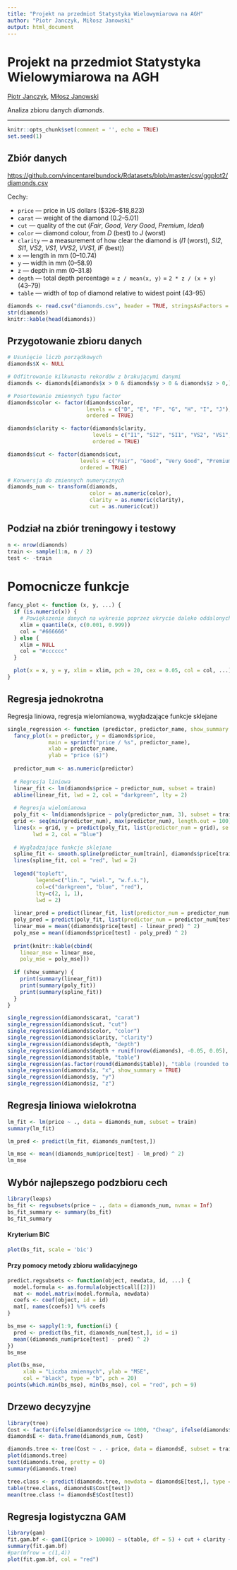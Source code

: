 ```yaml
---
title: "Projekt na przedmiot Statystyka Wielowymiarowa na AGH"
author: "Piotr Janczyk, Miłosz Janowski"
output: html_document
---
```


# Projekt na przedmiot Statystyka Wielowymiarowa na AGH

[Piotr Janczyk](https://github.com/pjanczyk), [Miłosz Janowski](https://github.com/milekj)

Analiza zbioru danych _diamonds_.

---

```r
knitr::opts_chunk$set(comment = '', echo = TRUE)
set.seed(1)
```

## Zbiór danych

[https://github.com/vincentarelbundock/Rdatasets/blob/master/csv/ggplot2/diamonds.csv](https://github.com/vincentarelbundock/Rdatasets/blob/master/csv/ggplot2/diamonds.csv)


Cechy:  

* `price` — price in US dollars (\$326–\$18,823)
* `carat` — weight of the diamond (0.2–5.01)
* `cut` — quality of the cut (_Fair_, _Good_, _Very Good_, _Premium_, _Ideal_)
* `color` — diamond colour, from _D_ (best) to _J_ (worst)
* `clarity` — a measurement of how clear the diamond is (_I1_ (worst), _SI2_, _SI1_, _VS2_, _VS1_, _VVS2_, _VVS1_, _IF_ (best))
* `x` — length in mm (0–10.74)
* `y` — width in mm (0–58.9)
* `z` — depth in mm (0–31.8)
* `depth` — total depth percentage = `z / mean(x, y)` = `2 * z / (x + y)` (43–79)
* `table` — width of top of diamond relative to widest point (43–95)


```r
diamonds <- read.csv("diamonds.csv", header = TRUE, stringsAsFactors = TRUE)
str(diamonds)
knitr::kable(head(diamonds))
```


## Przygotowanie zbioru danych
```r
# Usunięcie liczb porządkowych
diamonds$X <- NULL

# Odfitrowanie kilkunastu rekordów z brakującymi danymi
diamonds <- diamonds[diamonds$x > 0 & diamonds$y > 0 & diamonds$z > 0,]

# Posortowanie zmiennych typu factor
diamonds$color <- factor(diamonds$color,
                         levels = c("D", "E", "F", "G", "H", "I", "J"),
                         ordered = TRUE)

diamonds$clarity <- factor(diamonds$clarity,
                           levels = c("I1", "SI2", "SI1", "VS2", "VS1", "VVS2", "VVS1", "IF"),
                           ordered = TRUE)

diamonds$cut <- factor(diamonds$cut,
                       levels = c("Fair", "Good", "Very Good", "Premium", "Ideal"),
                       ordered = TRUE)

# Konwersja do zmiennych numerycznych
diamonds_num <- transform(diamonds,
                          color = as.numeric(color),
                          clarity = as.numeric(clarity),
                          cut = as.numeric(cut))
```

## Podział na zbiór treningowy i testowy

```r
n <- nrow(diamonds)
train <- sample(1:n, n / 2)
test <- -train
```

# Pomocnicze funkcje

```r
fancy_plot <- function (x, y, ...) {
  if (is.numeric(x)) {
    # Powiększenie danych na wykresie poprzez ukrycie daleko oddalonych skrajnych punktów
    xlim = quantile(x, c(0.001, 0.999))
    col = "#666666"
  } else {
    xlim = NULL
    col = "#cccccc"
  }

  plot(x = x, y = y, xlim = xlim, pch = 20, cex = 0.05, col = col, ...)
}
```


## Regresja jednokrotna

Regresja liniowa, regresja wielomianowa, wygładzające funkcje sklejane

```r
single_regression <- function (predictor, predictor_name, show_summary = FALSE) {
  fancy_plot(x = predictor, y = diamonds$price,
             main = sprintf("price / %s", predictor_name),
             xlab = predictor_name,
             ylab = "price ($)")
  
  predictor_num <- as.numeric(predictor)
  
  # Regresja liniowa
  linear_fit <- lm(diamonds$price ~ predictor_num, subset = train)
  abline(linear_fit, lwd = 2, col = "darkgreen", lty = 2)
  
  # Regresja wielomianowa
  poly_fit <- lm(diamonds$price ~ poly(predictor_num, 3), subset = train)
  grid <- seq(min(predictor_num), max(predictor_num), length.out = 100)
  lines(x = grid, y = predict(poly_fit, list(predictor_num = grid), se.fit = TRUE)$fit,
        lwd = 2, col = "blue")
  
  # Wygładzające funkcje sklejane
  spline_fit <- smooth.spline(predictor_num[train], diamonds$price[train], cv = TRUE)
  lines(spline_fit, col = "red", lwd = 2)
  
  legend("topleft",
         legend=c("lin.", "wiel.", "w.f.s."),
         col=c("darkgreen", "blue", "red"),
         lty=c(2, 1, 1),
         lwd = 2)
  
  linear_pred = predict(linear_fit, list(predictor_num = predictor_num[test]))
  poly_pred = predict(poly_fit, list(predictor_num = predictor_num[test]))
  linear_mse = mean((diamonds$price[test] - linear_pred) ^ 2)
  poly_mse = mean((diamonds$price[test] - poly_pred) ^ 2)
  
  print(knitr::kable(cbind(
    linear_mse = linear_mse,
    poly_mse = poly_mse)))
  
  if (show_summary) {
    print(summary(linear_fit))
    print(summary(poly_fit))
    print(summary(spline_fit))
  }
}

single_regression(diamonds$carat, "carat")
single_regression(diamonds$cut, "cut")
single_regression(diamonds$color, "color")
single_regression(diamonds$clarity, "clarity")
single_regression(diamonds$depth, "depth")
single_regression(diamonds$depth + runif(nrow(diamonds), -0.05, 0.05), "depth (with random noise)")
single_regression(diamonds$table, "table")
single_regression(as.factor(round(diamonds$table)), "table (rounded to nearest integer)")
single_regression(diamonds$x, "x", show_summary = TRUE)
single_regression(diamonds$y, "y")
single_regression(diamonds$z, "z")
```

## Regresja liniowa wielokrotna

```r
lm_fit <- lm(price ~ ., data = diamonds_num, subset = train)
summary(lm_fit)

lm_pred <- predict(lm_fit, diamonds_num[test,])

lm_mse <- mean((diamonds_num$price[test] - lm_pred) ^ 2)
lm_mse
```

## Wybór najlepszego podzbioru cech

```r
library(leaps)
bs_fit <- regsubsets(price ~ ., data = diamonds_num, nvmax = Inf)
bs_fit_summary <- summary(bs_fit)
bs_fit_summary
```

#### Kryterium BIC

```r
plot(bs_fit, scale = 'bic')
```

#### Przy pomocy metody zbioru walidacyjnego

```r
predict.regsubsets <- function(object, newdata, id, ...) {
  model.formula <- as.formula(object$call[[2]])
  mat <- model.matrix(model.formula, newdata)
  coefs <- coef(object, id = id)
  mat[, names(coefs)] %*% coefs
}

bs_mse <- sapply(1:9, function(i) {
  pred <- predict(bs_fit, diamonds_num[test,], id = i)
  mean((diamonds_num$price[test] - pred) ^ 2)
})
bs_mse

plot(bs_mse, 
     xlab = "Liczba zmiennych", ylab = "MSE",
     col = "black", type = "b", pch = 20)
points(which.min(bs_mse), min(bs_mse), col = "red", pch = 9)
```

## Drzewo decyzyjne
```r
library(tree)
Cost <- factor(ifelse(diamonds$price <= 1000, "Cheap", ifelse(diamonds$price <= 10000, "Moderate", "Expansive")))
diamondsE <- data.frame(diamonds_num, Cost)

diamonds.tree <- tree(Cost ~ . - price, data = diamondsE, subset = train)
plot(diamonds.tree)
text(diamonds.tree, pretty = 0)
summary(diamonds.tree)

tree.class <- predict(diamonds.tree, newdata = diamondsE[test,], type = "class")
table(tree.class, diamondsE$Cost[test])
mean(tree.class != diamondsE$Cost[test])

```

## Regresja logistyczna GAM
```r
library(gam)
fit.gam.bf <- gam(I(price > 10000) ~ s(table, df = 5) + cut + clarity + color, data = diamonds, family = binomial)
summary(fit.gam.bf)
#par(mfrow = c(1,4))
plot(fit.gam.bf, col = "red")
```

